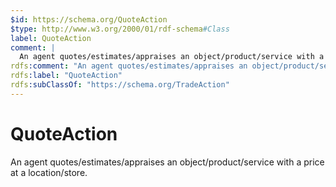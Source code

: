 ```yaml
---
$id: https://schema.org/QuoteAction
$type: http://www.w3.org/2000/01/rdf-schema#Class
label: QuoteAction
comment: |
  An agent quotes/estimates/appraises an object/product/service with a price at a location/store.
rdfs:comment: "An agent quotes/estimates/appraises an object/product/service with a price at a location/store."
rdfs:label: "QuoteAction"
rdfs:subClassOf: "https://schema.org/TradeAction"
---
```


# QuoteAction

An agent quotes/estimates/appraises an object/product/service with a price at a location/store.

